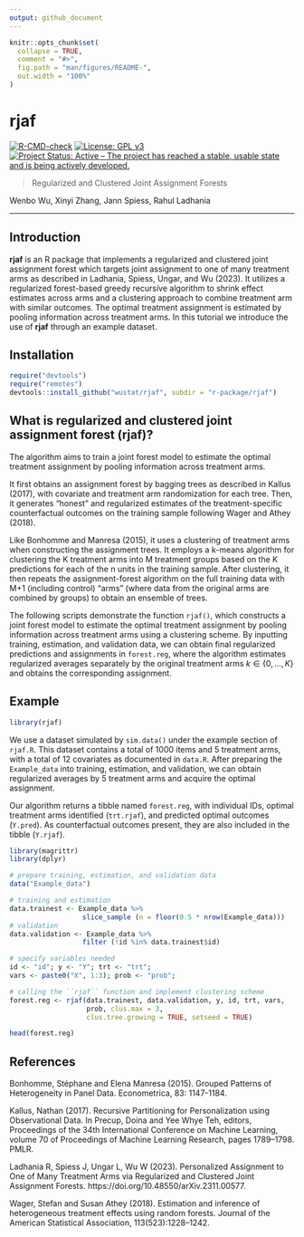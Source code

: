 ```yaml
---
output: github_document
---
```


<!-- README.md is generated from README.Rmd. Please edit that file -->

```r
knitr::opts_chunk$set(
  collapse = TRUE,
  comment = "#>",
  fig.path = "man/figures/README-",
  out.width = "100%"
)
```

# rjaf

<!-- badges: start -->
[![R-CMD-check](https://github.com/wustat/rjaf/tree/main/r-package/rjaf/actions/workflows/R-CMD-check.yaml/badge.svg)](https://github.com/wustat/rjaf/tree/main/r-package/rjaf/actions/workflows/R-CMD-check.yaml)
[![License: GPL v3](https://img.shields.io/badge/License-GPLv3-blue.svg)](https://www.gnu.org/licenses/gpl-3.0)
[![Project Status: Active – The project has reached a stable, usable state and is being actively developed.](https://www.repostatus.org/badges/latest/active.svg)](https://www.repostatus.org/#active)
<!-- badges: end -->

> Regularized and Clustered Joint Assignment Forests

Wenbo Wu, Xinyi Zhang, Jann Spiess, Rahul Ladhania

---
## Introduction

**rjaf** is an R package that implements a regularized and clustered joint assignment forest which targets joint assignment to one of many treatment arms as described in Ladhania, Spiess, Ungar, and Wu (2023). It utilizes a regularized forest-based greedy recursive algorithm to shrink effect estimates across arms and a clustering approach to combine treatment arm with similar outcomes. The optimal treatment assignment is estimated by pooling information across treatment arms. In this tutorial we introduce the use of **rjaf** through an example dataset.



## Installation

```r
require("devtools")
require("remotes")
devtools::install_github("wustat/rjaf", subdir = "r-package/rjaf")
```


## What is regularized and clustered joint assignment forest (rjaf)? 
The algorithm aims to train a joint forest model to estimate the optimal treatment assignment by pooling information across treatment arms.

It first obtains an assignment forest by bagging trees as described in Kallus (2017),  with covariate and treatment arm randomization for each tree. Then, it generates "honest" and regularized estimates of the treatment-specific counterfactual outcomes on the training sample following Wager and Athey (2018).

Like Bonhomme and Manresa (2015), it uses a clustering of treatment arms when constructing the assignment trees. It employs a k-means algorithm for clustering the K treatment arms into M treatment groups based on the K predictions for each of the n units in the training sample. After clustering, it then repeats the assignment-forest algorithm on the full training data with M+1 (including control) "arms" (where data from the original arms are combined by groups) to obtain an ensemble of trees.

The following scripts demonstrate the function ``rjaf()``, which constructs a joint forest model to estimate the optimal treatment assignment by pooling information across treatment arms using a clustering scheme. By inputting training, estimation, and validation data, we can obtain final regularized predictions and assignments in ``forest.reg``, where the algorithm estimates regularized averages separately by the original treatment arms $k \in \{0,\ldots,K\}$ and obtains the corresponding assignment.


## Example

```r
library(rjaf)
```


We use a dataset simulated by `sim.data()` under the example section of `rjaf.R`. This dataset contains a total of 1000 items and 5 treatment arms, with a total of 12 covariates as documented in `data.R`. After preparing the `Example_data` into training, estimation, and validation, we can obtain regularized averages by 5 treatment arms and acquire the optimal assignment. 

Our algorithm returns a tibble named ``forest.reg``, with individual IDs, optimal treatment arms identified (`trt.rjaf`), and predicted optimal outcomes (`Y.pred`). As counterfactual outcomes present, they are also included in the tibble (`Y.rjaf`).

```r
library(magrittr)
library(dplyr)

# prepare training, estimation, and validation data
data("Example_data")

# training and estimation
data.trainest <- Example_data %>% 
                  slice_sample (n = floor(0.5 * nrow(Example_data)))
# validation
data.validation <- Example_data %>% 
                  filter (!id %in% data.trainest$id)

# specify variables needed
id <- "id"; y <- "Y"; trt <- "trt";  
vars <- paste0("X", 1:3); prob <- "prob";

# calling the ``rjaf`` function and implement clustering scheme
forest.reg <- rjaf(data.trainest, data.validation, y, id, trt, vars, 
                   prob, clus.max = 3, 
                   clus.tree.growing = TRUE, setseed = TRUE)

head(forest.reg)

```


## References

Bonhomme, Stéphane and Elena Manresa (2015). Grouped Patterns of Heterogeneity in Panel Data. Econometrica, 83: 1147-1184.
\cr

Kallus, Nathan (2017). Recursive Partitioning for Personalization using Observational Data. In Precup, Doina and Yee Whye Teh, editors, Proceedings of the 34th International Conference on Machine Learning, volume 70 of Proceedings of Machine Learning Research, pages 1789–1798. PMLR.
\cr

Ladhania R, Spiess J, Ungar L, Wu W (2023). Personalized Assignment to One of Many Treatment Arms via Regularized and Clustered Joint Assignment Forests. https://doi.org/10.48550/arXiv.2311.00577.
\cr

Wager, Stefan and Susan Athey (2018). Estimation and inference of heterogeneous treatment effects using random forests. Journal of the American Statistical Association, 113(523):1228–1242.
\cr
